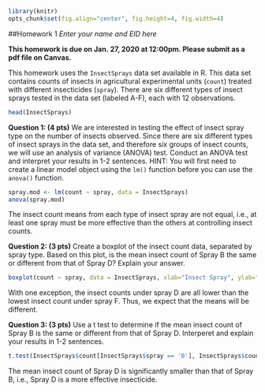 ```{r global_options, include=FALSE}
library(knitr)
opts_chunk$set(fig.align="center", fig.height=4, fig.width=4)
```
##Homework 1
*Enter your name and EID here*

**This homework is due on Jan. 27, 2020 at 12:00pm. Please submit as a pdf file on Canvas.**

This homework uses the `InsectSprays` data set available in R. This data set contains counts of insects in agricultural experimental units (`count`) treated with different insecticides (`spray`). There are six different types of insect sprays tested in the data set (labeled A-F), each with 12 observations. 

```{r}
head(InsectSprays)
```

**Question 1: (4 pts)** We are interested in testing the effect of insect spray type on the number of insects observed. Since there are six different types of insect sprays in the data set, and therefore six groups of insect counts, we will use an analysis of variance (ANOVA) test. Conduct an ANOVA test and interpret your results in 1-2 sentences. HINT: You will first need to create a linear model object using the `lm()` function before you can use the `anova()` function.

```{r}
spray.mod <- lm(count ~ spray, data = InsectSprays)
anova(spray.mod)
```

The insect count means from each type of insect spray are not equal, i.e., at least one spray must be more effective than the others at controlling insect counts.

**Question 2: (3 pts)** Create a boxplot of the insect count data, separated by spray type. Based on this plot, is the mean insect count of Spray B the same or different from that of Spray D? Explain your answer.

```{r}
boxplot(count ~ spray, data = InsectSprays, xlab="Insect Spray", ylab="Insect Count")
```

With one exception, the insect counts under spray D are all lower than the lowest insect count under spray F. Thus, we expect that the means will be different.

**Question 3: (3 pts)** Use a t test to determine if the mean insect count of Spray B is the same or different from that of Spray D. Interperet and explain your results in 1-2 sentences.

```{r}
t.test(InsectSprays$count[InsectSprays$spray == 'B'], InsectSprays$count[InsectSprays$spray == 'D'])
```

The mean insect count of Spray D is significantly smaller than that of Spray B, i.e., Spray D is a more effective insecticide.